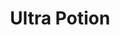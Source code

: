 ---
title: "Ultra Potion"
meta_title: "Ultra Potion craft"
description: "Craft de Ultra Potion"
rank: "c"
draft: false
name: "Ultra Potion"
recipe_img: "https://wiki.pokexgames.com/images/9/9e/Ultra_potion.png"
level: 40
craft_time: 1800
result: 100
value_npc: 1
ingredients:
  - name: "Water Gem"
    quantity: 250
    item_img: "https://wiki.pokexgames.com/images/7/75/Watergem.png"
    value_npc: 1
  - name: "Enchanted Gem"
    quantity: 250
    item_img: "https://wiki.pokexgames.com/images/4/4c/EnchantedGem.png"
    value_npc: 1
  - name: "Water Pendant"
    quantity: 15
    item_img: "https://wiki.pokexgames.com/images/2/27/WaterPendant.png"
    value_npc: 1
  - name: "Condensed Grass"
    quantity: 5
    item_img: "https://wiki.pokexgames.com/images/c/ce/Condensed_Grass.png"
    value_npc: 1
  - name: "Red Scale"
    quantity: 2
    item_img: "https://wiki.pokexgames.com/images/1/19/Red_Scale.png"
    value_npc: 1
---